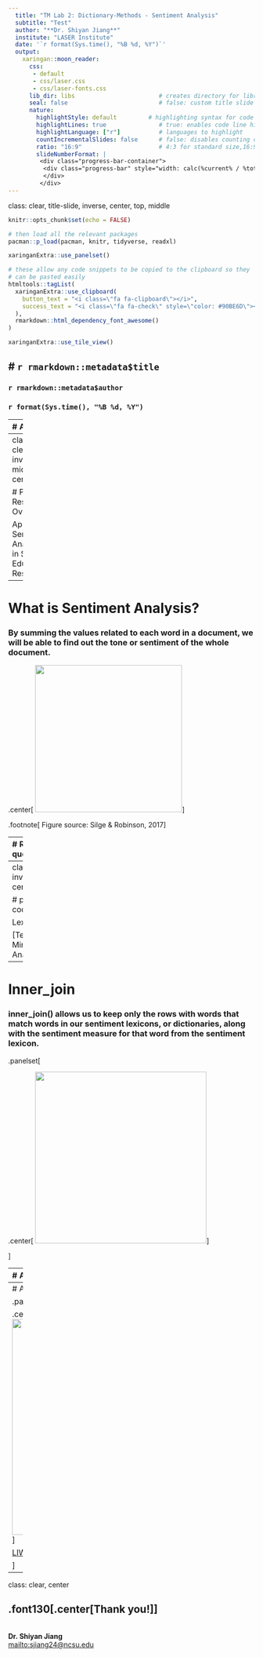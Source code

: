 ```yaml
---
  title: "TM Lab 2: Dictionary-Methods - Sentiment Analysis"
  subtitle: "Test"
  author: "**Dr. Shiyan Jiang**"
  institute: "LASER Institute"
  date: '`r format(Sys.time(), "%B %d, %Y")`'
  output:
    xaringan::moon_reader:
      css:
       - default
       - css/laser.css
       - css/laser-fonts.css
      lib_dir: libs                        # creates directory for libraries
      seal: false                          # false: custom title slide
      nature:
        highlightStyle: default         # highlighting syntax for code
        highlightLines: true               # true: enables code line highlighting 
        highlightLanguage: ["r"]           # languages to highlight
        countIncrementalSlides: false      # false: disables counting of incremental slides
        ratio: "16:9"                      # 4:3 for standard size,16:9
        slideNumberFormat: |
         <div class="progress-bar-container">
          <div class="progress-bar" style="width: calc(%current% / %total% * 100%);">
          </div>
         </div>
---
```

class: clear, title-slide, inverse, center, top, middle

```r
knitr::opts_chunk$set(echo = FALSE)
```

```r
# then load all the relevant packages
pacman::p_load(pacman, knitr, tidyverse, readxl)
```

```r
xaringanExtra::use_panelset()
```

```r
# these allow any code snippets to be copied to the clipboard so they 
# can be pasted easily
htmltools::tagList(
  xaringanExtra::use_clipboard(
    button_text = "<i class=\"fa fa-clipboard\"></i>",
    success_text = "<i class=\"fa fa-check\" style=\"color: #90BE6D\"></i>",
  ),
  rmarkdown::html_dependency_font_awesome()
)
```
```r
xaringanExtra::use_tile_view()

```

# `r rmarkdown::metadata$title`
----
### `r rmarkdown::metadata$author`
### `r format(Sys.time(), "%B %d, %Y")`

---
# Agenda

.pull-left[
## Part 1: Research Overview
- What is Sentiment Analysis?
- What research questions can sentiment analysis answer?

]

.pull-right[

## Part 2: R Code-Along
- Affin 
- Bing
- Loughran
- NRC
]

---
class: clear, inverse, middle, center

# Part 1: Research Overview

Applying Sentiment Analysis in STEM Education Research

---

# What is Sentiment Analysis?

### By summing the values related to each word in a document, we will be able to find out the tone or sentiment of the whole document. 

.center[
<img src="img/sentiment-flow.png" height="300px"/>
]

.footnote[
Figure source: Silge & Robinson, 2017
]

---
# Research questions

.panelset[

.panel[.panel-name[Walkthrough example]

.pull-left[
What is the public sentiment expressed toward the NGSS?
How does sentiment for NGSS compare to sentiment for CCSS?
]


.pull-right[

```r
library(tidyverse)
library(knitr)

ts_forum_data <- read_csv("data/ngss_tweets.csv")

ts_forum_data %>%
  head() %>%
  select(text,screen_name) %>%
  kable()
```

]


]

.panel[.panel-name[Discuss]

Take a look at the dataset located [here](https://github.com/laser-institute/text-mining/tree/main/dataset) and consider the following:
- What format is this data set stored as? 
- What are some things you notice about this dataset? 
- What questions do you have about this dataset?
- What similar dataset do you have? 
- What research questions do you want to address with your dataset?

]

]

---
class: clear, inverse, middle, center

# part_2(R, code_along)

Lexicons!

[Text Mining_Sentiment Analysis]

---
# Inner_join

### inner_join() allows us to keep only the rows with words that match words in our sentiment lexicons, or dictionaries, along with the sentiment measure for that word from the sentiment lexicon.

.panelset[

.center[
<img src="img/innerjoin.png" height="350px"/>
]

]

---
# Affin, Bing, Loughran, NRC

### There is a difference in the intended use of the lexicon. The following figure shows the different lexicons, the number of words in the lexicon, resolution, calculation method and classification method.

.panelset[

.center[
<img src="img/lexicon.png" height="340px"/>
]

[Source](https://bookdown.org/psonkin18/berkshire/sentiment.html)


]

---
# Affin, Bing, Loughran, NRC

.panelset[

.center[
<img src="img/sentimentcounts.png" height="440px"/>
]

[LIWC study](https://onlinelibrary.wiley.com/doi/full/10.1002/sce.21679)

]
---
class: clear, center

## .font130[.center[**Thank you!**]]
<br/>**Dr. Shiyan Jiang**<br/><mailto:sjiang24@ncsu.edu>
